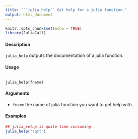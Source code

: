 ```yaml
---
title: "``julia_help`` Get help for a julia function."
output: html_document
---
```


```r
knitr::opts_chunk$set(echo = TRUE)
library(JuliaCall)
```


#### Description

``julia_help`` outputs the documentation of a julia function.

#### Usage
<pre><code>
julia_help(fname)
</code></pre>

#### Arguments

*  ``fname`` the name of julia function you want to get help with.

#### Examples
```r

## julia_setup is quite time consuming
julia_help("sqrt")
```
